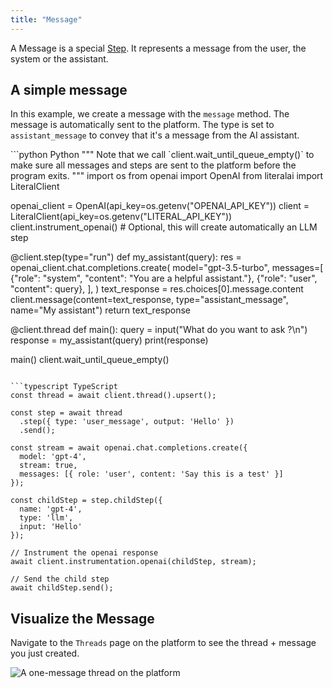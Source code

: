 ```yaml
---
title: "Message"
---
```


A Message is a special [Step](/concepts/step). It represents a message from the user, the system or the assistant.

## A simple message

In this example, we create a message with the `message` method. The message is automatically sent to the platform. The type is set to `assistant_message` to convey that it's a message from the AI assistant.

<CodeGroup>
```python Python
"""
Note that we call `client.wait_until_queue_empty()` to make sure all messages and
steps are sent to the platform before the program exits.
"""
import os
from openai import OpenAI
from literalai import LiteralClient

openai_client = OpenAI(api_key=os.getenv("OPENAI_API_KEY"))
client = LiteralClient(api_key=os.getenv("LITERAL_API_KEY"))
client.instrument_openai() # Optional, this will create automatically an LLM step

@client.step(type="run")
def my_assistant(query):
    res = openai_client.chat.completions.create(
        model="gpt-3.5-turbo",
        messages=[
            {"role": "system", "content": "You are a helpful assistant."},
            {"role": "user", "content": query},
        ],
    )
    text_response = res.choices[0].message.content
    client.message(content=text_response, type="assistant_message", name="My assistant")
    return text_response

@client.thread
def main():
    query = input("What do you want to ask ?\n")
    response = my_assistant(query)
    print(response)

main()
client.wait_until_queue_empty()
```

```typescript TypeScript
const thread = await client.thread().upsert();

const step = await thread
  .step({ type: 'user_message', output: 'Hello' })
  .send();

const stream = await openai.chat.completions.create({
  model: 'gpt-4',
  stream: true,
  messages: [{ role: 'user', content: 'Say this is a test' }]
});

const childStep = step.childStep({
  name: 'gpt-4',
  type: 'llm',
  input: 'Hello'
});

// Instrument the openai response
await client.instrumentation.openai(childStep, stream);

// Send the child step
await childStep.send();
```
</CodeGroup>

## Visualize the Message

Navigate to the `Threads` page on the platform to see the thread + message you just created.

<Frame>
  <img src="/images/one-message.png" alt="A one-message thread on the platform" />
</Frame>